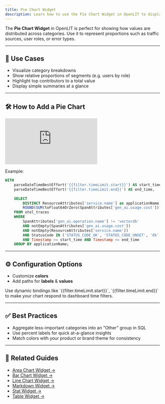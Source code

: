 ```yaml
---
title: Pie Chart Widget
description: Learn how to use the Pie Chart Widget in OpenLIT to display proportions and segment distributions using ClickHouse data.
---
```


The **Pie Chart Widget** in OpenLIT is perfect for showing how values are distributed across categories. Use it to represent proportions such as traffic sources, user roles, or error types.

---

## 📌 Use Cases

- Visualize category breakdowns  
- Show relative proportions of segments (e.g. users by role)  
- Highlight top contributors to a total value  
- Display simple summaries at a glance  

---

## 🛠️ How to Add a Pie Chart

<iframe className="w-full aspect-video" src="https://www.youtube.com/embed/vUEIXLiY2Kk?list=PLgErWFh-dyiGp9yUDnnx67wHEeNqzzMXZ" title="How to Use the Pie Chart Widget in OpenLIT – Visualize Trends Over Time" frameborder="0" allow="accelerometer; autoplay; clipboard-write; encrypted-media; gyroscope; picture-in-picture; web-share" referrerpolicy="strict-origin-when-cross-origin" allowfullscreen></iframe>

Example:

```sql
WITH
	parseDateTimeBestEffort('{{filter.timeLimit.start}}') AS start_time,
	parseDateTimeBestEffort('{{filter.timeLimit.end}}') AS end_time,
	
	SELECT
		DISTINCT ResourceAttributes['service.name'] as applicationName,
		ROUND(SUM(toFloat64OrZero(SpanAttributes['gen_ai.usage.cost'])), 5) AS cost
	FROM otel_traces
	WHERE
		SpanAttributes['gen_ai.operation.name'] != 'vectordb'
		AND notEmpty(SpanAttributes['gen_ai.usage.cost'])
		AND notEmpty(ResourceAttributes['service.name'])
		AND StatusCode IN ('STATUS_CODE_OK', 'STATUS_CODE_UNSET', 'Ok', 'Unset')
		AND Timestamp >= start_time AND Timestamp <= end_time
	GROUP BY applicationName;
````

---

## ⚙️ Configuration Options

* Customize **colors**
* Add paths for **labels** &  **values**

<Tip>
Use dynamic bindings like `{{filter.timeLimit.start}}`, `{{filter.timeLimit.end}}` to make your chart respond to dashboard time filters.
</Tip>

---

## ✅ Best Practices

* Aggregate less-important categories into an "Other" group in SQL
* Use percent labels for quick at-a-glance insights
* Match colors with your product or brand theme for consistency

---

## 🔗 Related Guides

* [Area Chart Widget →](/latest/openlit/dashboards/widgets/area-chart-widget)
* [Bar Chart Widget →](/latest/openlit/dashboards/widgets/bar-chart-widget)
* [Line Chart Widget →](/latest/openlit/dashboards/widgets/line-chart-widget)
* [Markdown Widget →](/latest/openlit/dashboards/widgets/markdown-widget)
* [Stat Widget →](/latest/openlit/dashboards/widgets/stat-widget)
* [Table Widget →](/latest/openlit/dashboards/widgets/table-widget)
